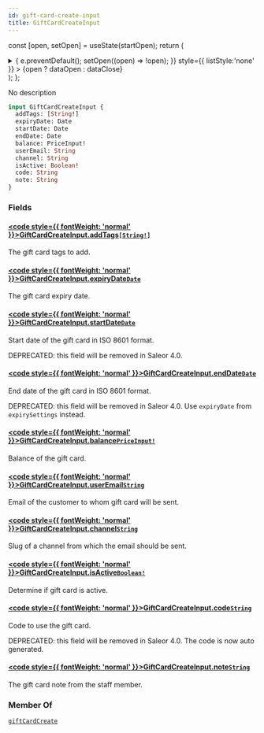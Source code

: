 ```yaml
---
id: gift-card-create-input
title: GiftCardCreateInput
---
```






const [open, setOpen] = useState(startOpen);
return (
<details {...(open ? { open: true } : {})} className="details" style={{ border:'none', boxShadow:'none', background:'var(--ifm-background-color)' }}>
<summary
onClick={(e) => {
e.preventDefault();
setOpen((open) => !open);
}}
style={{ listStyle:'none' }} >
{open ? dataOpen : dataClose}
</summary>
{open && children}
</details>
);
};

No description

```graphql
input GiftCardCreateInput {
  addTags: [String!]
  expiryDate: Date
  startDate: Date
  endDate: Date
  balance: PriceInput!
  userEmail: String
  channel: String
  isActive: Boolean!
  code: String
  note: String
}
```

### Fields

#### [<code style={{ fontWeight: 'normal' }}>GiftCardCreateInput.<b>addTags</b></code>](#)<Bullet />[`[String!]`](../../../api-reference/miscellaneous/scalars/string.mdx) <Badge class="badge badge--secondary" text="list"/> <Badge class="badge badge--secondary" text="scalar"/> <Badge class="badge badge--secondary" text="miscellaneous"/>

The gift card tags to add.


<Badge text="Added in Saleor 3.1" class="badge badge--secondary margin-bottom--sm" />


#### [<code style={{ fontWeight: 'normal' }}>GiftCardCreateInput.<b>expiryDate</b></code>](#)<Bullet />[`Date`](../../../api-reference/miscellaneous/scalars/date.mdx) <Badge class="badge badge--secondary" text="scalar"/> <Badge class="badge badge--secondary" text="miscellaneous"/>

The gift card expiry date.


<Badge text="Added in Saleor 3.1" class="badge badge--secondary margin-bottom--sm" />


#### [<code style={{ fontWeight: 'normal' }}>GiftCardCreateInput.<b>startDate</b></code>](#)<Bullet />[`Date`](../../../api-reference/miscellaneous/scalars/date.mdx) <Badge class="badge badge--secondary" text="scalar"/> <Badge class="badge badge--secondary" text="miscellaneous"/>

Start date of the gift card in ISO 8601 format.

DEPRECATED: this field will be removed in Saleor 4.0.

#### [<code style={{ fontWeight: 'normal' }}>GiftCardCreateInput.<b>endDate</b></code>](#)<Bullet />[`Date`](../../../api-reference/miscellaneous/scalars/date.mdx) <Badge class="badge badge--secondary" text="scalar"/> <Badge class="badge badge--secondary" text="miscellaneous"/>

End date of the gift card in ISO 8601 format.

DEPRECATED: this field will be removed in Saleor 4.0. Use `expiryDate` from `expirySettings` instead.

#### [<code style={{ fontWeight: 'normal' }}>GiftCardCreateInput.<b>balance</b></code>](#)<Bullet />[`PriceInput!`](../../../api-reference/miscellaneous/inputs/price-input.mdx) <Badge class="badge badge--secondary" text="non-null"/> <Badge class="badge badge--secondary" text="input"/> <Badge class="badge badge--secondary" text="miscellaneous"/>

Balance of the gift card.

#### [<code style={{ fontWeight: 'normal' }}>GiftCardCreateInput.<b>userEmail</b></code>](#)<Bullet />[`String`](../../../api-reference/miscellaneous/scalars/string.mdx) <Badge class="badge badge--secondary" text="scalar"/> <Badge class="badge badge--secondary" text="miscellaneous"/>

Email of the customer to whom gift card will be sent.

#### [<code style={{ fontWeight: 'normal' }}>GiftCardCreateInput.<b>channel</b></code>](#)<Bullet />[`String`](../../../api-reference/miscellaneous/scalars/string.mdx) <Badge class="badge badge--secondary" text="scalar"/> <Badge class="badge badge--secondary" text="miscellaneous"/>

Slug of a channel from which the email should be sent.


<Badge text="Added in Saleor 3.1" class="badge badge--secondary margin-bottom--sm" />


#### [<code style={{ fontWeight: 'normal' }}>GiftCardCreateInput.<b>isActive</b></code>](#)<Bullet />[`Boolean!`](../../../api-reference/miscellaneous/scalars/boolean.mdx) <Badge class="badge badge--secondary" text="non-null"/> <Badge class="badge badge--secondary" text="scalar"/> <Badge class="badge badge--secondary" text="miscellaneous"/>

Determine if gift card is active.


<Badge text="Added in Saleor 3.1" class="badge badge--secondary margin-bottom--sm" />


#### [<code style={{ fontWeight: 'normal' }}>GiftCardCreateInput.<b>code</b></code>](#)<Bullet />[`String`](../../../api-reference/miscellaneous/scalars/string.mdx) <Badge class="badge badge--secondary" text="scalar"/> <Badge class="badge badge--secondary" text="miscellaneous"/>

Code to use the gift card.

DEPRECATED: this field will be removed in Saleor 4.0. The code is now auto generated.

#### [<code style={{ fontWeight: 'normal' }}>GiftCardCreateInput.<b>note</b></code>](#)<Bullet />[`String`](../../../api-reference/miscellaneous/scalars/string.mdx) <Badge class="badge badge--secondary" text="scalar"/> <Badge class="badge badge--secondary" text="miscellaneous"/>

The gift card note from the staff member.


<Badge text="Added in Saleor 3.1" class="badge badge--secondary margin-bottom--sm" />


### Member Of

[`giftCardCreate`](../../../api-reference/gift-cards/mutations/gift-card-create.mdx) <Badge class="badge badge--secondary" text="mutation"/>
